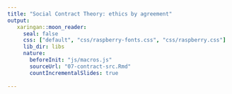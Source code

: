 ```yaml
---
title: "Social Contract Theory: ethics by agreement"
output:
   xaringan::moon_reader:
     seal: false
     css: ["default", "css/raspberry-fonts.css", "css/raspberry.css"]
     lib_dir: libs
     nature:
       beforeInit: "js/macros.js"
       sourceUrl: "07-contract-src.Rmd"
       countIncrementalSlides: true
     
---
```

